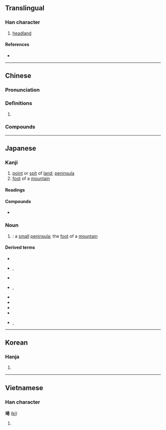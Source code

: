 {{also|崎}}
{{character info/new}}
==Translingual==

===Han character===
{{stroke order|strokes=11}}
{{Han char|rn=32|rad=土|as=08|sn=11|four=44121|canj=GKMR|ids=⿰土奇}}

# [[headland]]

====References====
* {{Han ref|kx=0231.170|dkj=05201|dj=0468.090|hdz=10452.010|uh=57FC|ud=22524|bh=D4C3|bd=54467}}

----

==Chinese==
{{zh-forms}}

===Pronunciation===
{{zh-pron
|m=qí
|c=kei4
|cat=
}}

===Definitions===
{{zh-hanzi}}

# {{rfdef|zh}}

===Compounds===
{{zh-der|鮚埼亭}}

----

==Japanese==

===Kanji===
{{ja-kanji|grade=|rs=土08}}

# [[point]] or [[spit]] of [[land]]; [[peninsula]]
# [[foot]] of a [[mountain]]

====Readings====
{{ja-readings
|goon=ぎ
|kanon=き
|kun=さい-, さき-, みさき-
}}

====Compounds====
{{ja-kanjitab|さき|yomi=k}}
* {{ja-r|埼大|^さいだい}}

===Noun===
{{ja-noun|さき}}

# {{alt sp|ja|崎|tr=saki|nodot=1|sort=}}: a [[small]] [[peninsula]]; the [[foot]] of a [[mountain]]

====Derived terms====
{{der-top}}
* {{ja-r|埼京%線|^さいきょう%せん}}
* {{ja-r|さいたま|Saitama|rom=-}}, {{ja-r|埼玉|^さいたま}}
* {{ja-r|埼玉|^さきたま}}
* {{ja-r|犬吠%埼|^いぬぼう%さき}}, {{ja-r|犬吠%埼|^いぬぼう%ざき}}
* {{ja-r|神埼|^かんざき}}
* {{ja-r|塩%屋%埼|^しお%や%ざき}}
* {{ja-r|地蔵%埼|^じぞう%ざき}}
* {{ja-r|日ノ御%埼|^ひノみ%さき}}
* {{ja-r|岬|みさき|rom=-}}, {{ja-r|崎|みさき}}
{{der-bottom}}

----

==Korean==

===Hanja===
{{ko-hanja|hangeul=기|rv=gi|mr=ki}}

# {{rfdef|ko|sort=土08}}

----

==Vietnamese==

===Han character===
'''埼''' ([[kì]])

# {{rfdef|vi}}